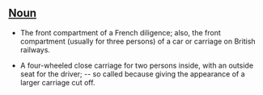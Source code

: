 ==[[Noun]]==

* The front compartment of a French diligence; also, the front compartment (usually for three persons) of a car or carriage on British railways.

* A four-wheeled close carriage for two persons inside, with an outside seat for the driver; -- so called because giving the appearance of a larger carriage cut off.